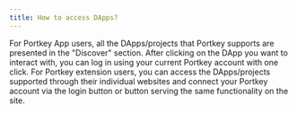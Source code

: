 ```yaml
---
title: How to access DApps?
---
```


For Portkey App users, all the DApps/projects that Portkey supports are presented in the "Discover" section. After clicking on the DApp you want to interact with, you can log in using your current Portkey account with one click.
For Portkey extension users, you can access the DApps/projects supported through their individual websites and connect your Portkey account via the login button or button serving the same functionality on the site.

